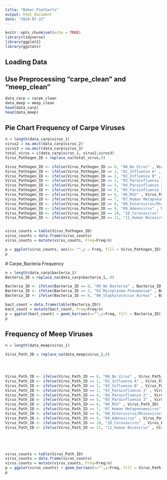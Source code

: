 ---
title: "Baker_PieCharts"
output: html_document
date: "2024-07-22"
---

```{r setup, include=FALSE}
knitr::opts_chunk$set(echo = TRUE)
library(tidyverse)
library(ggplot2)
library(ggstats)
```

## Loading Data
## Use Preprocessing "carpe_clean" and "meep_clean"
```{r}
data_carp = carpe_clean
data_meep = meep_clean
head(data_carp)
head(data_meep)
```
## Pie Chart Frequency of Carpe Viruses 
```{r}
n = length(data_carp$virus_1)
virus2 = na.omit(data_carp$virus_2)
virus3 = na.omit(data_carp$virus_3)
total_virus = c(data_carp$virus_1, virus2,virus3)
Virus_Pathogen_ID = replace_na(total_virus,0)

Virus_Pathogen_ID <- ifelse(Virus_Pathogen_ID == 0, "00_No Virus" , Virus_Pathogen_ID)
Virus_Pathogen_ID <- ifelse(Virus_Pathogen_ID == 1, "01_Influenza A" , Virus_Pathogen_ID)
Virus_Pathogen_ID <- ifelse(Virus_Pathogen_ID == 2, "02_Influenza B" , Virus_Pathogen_ID)
Virus_Pathogen_ID <- ifelse(Virus_Pathogen_ID == 3, "03_Parainfluenza 1" , Virus_Pathogen_ID)
Virus_Pathogen_ID <- ifelse(Virus_Pathogen_ID == 4, "04_Parainfluenza 2" , Virus_Pathogen_ID)
Virus_Pathogen_ID <- ifelse(Virus_Pathogen_ID == 5, "05_Parainfluenza 3" , Virus_Pathogen_ID)
Virus_Pathogen_ID <- ifelse(Virus_Pathogen_ID == 6, "06_RSV" , Virus_Pathogen_ID)
Virus_Pathogen_ID <- ifelse(Virus_Pathogen_ID == 7, "07_Human Metapneumovirus" , Virus_Pathogen_ID)
Virus_Pathogen_ID <- ifelse(Virus_Pathogen_ID == 8, "08_Enterovirus/Rhinovirus" , Virus_Pathogen_ID)
Virus_Pathogen_ID <- ifelse(Virus_Pathogen_ID == 9, "09_Adenovirus" , Virus_Pathogen_ID)
Virus_Pathogen_ID <- ifelse(Virus_Pathogen_ID == 10, "10_Coronavirus" , Virus_Pathogen_ID)
Virus_Pathogen_ID <- ifelse(Virus_Pathogen_ID == 11, "11_Human Bocavirus" , Virus_Pathogen_ID)


virus_counts = table(Virus_Pathogen_ID)
virus_counts = data.frame(virus_counts)
virus_counts = mutate(virus_counts, Freq=Freq/n)

p = ggplot(virus_counts, aes(x= "",y = Freq, fill = Virus_Pathogen_ID)) + geom_bar(stat = "identity", width = 1, color = "white") + coord_polar("y", start= 0) + theme_void() + scale_fill_viridis_d()
p
```
 # Carpe_Bacteria Frequency
```{r}
n = length(data_carp$bacteria_1)
Bacteria_ID = replace_na(data_carp$bacteria_1, 0)

Bacteria_ID <- ifelse(Bacteria_ID == 0, "00_No Bacteria" , Bacteria_ID)
Bacteria_ID <- ifelse(Bacteria_ID == 2, "02_Mycoplasma Pneumoniae" , Bacteria_ID)
Bacteria_ID <- ifelse(Bacteria_ID == 6, "06_Staphylococcus Aureus" , Bacteria_ID)

bact_count = data.frame(table(Bacteria_ID))
bact_count = mutate(bact_count, Freq=Freq/n)
p = ggplot(bact_count) + geom_bar(aes(x="",y=Freq, fill = Bacteria_ID),stat = "identity", width = 1, color = "white") + coord_polar("y", start = 0) + theme_void() + scale_fill_viridis_d()
p
```
## Frequency of Meep Viruses
```{r}
n = length(data_meep$virus_1)

Virus_Path_ID = replace_na(data_meep$virus_1,0)




Virus_Path_ID <- ifelse(Virus_Path_ID == 0, "00_No Virus" , Virus_Path_ID)
Virus_Path_ID <- ifelse(Virus_Path_ID == 1, "01_Influenza A" , Virus_Path_ID)
Virus_Path_ID <- ifelse(Virus_Path_ID == 2, "02_Influenza B" , Virus_Path_ID)
Virus_Path_ID <- ifelse(Virus_Path_ID == 3, "03_Parainfluenza 1" , Virus_Path_ID)
Virus_Path_ID <- ifelse(Virus_Path_ID == 4, "04_Parainfluenza 2" , Virus_Path_ID)
Virus_Path_ID <- ifelse(Virus_Path_ID == 5, "05_Parainfluenza 3" , Virus_Path_ID)
Virus_Path_ID <- ifelse(Virus_Path_ID == 6, "06_RSV" , Virus_Path_ID)
Virus_Path_ID <- ifelse(Virus_Path_ID == 7, "07_Human Metapneumovirus" , Virus_Path_ID)
Virus_Path_ID <- ifelse(Virus_Path_ID == 8, "08_Enterovirus/Rhinovirus" , Virus_Path_ID)
Virus_Path_ID <- ifelse(Virus_Path_ID == 9, "09_Adenovirus" , Virus_Path_ID)
Virus_Path_ID <- ifelse(Virus_Path_ID == 10, "10_Coronavirus" , Virus_Path_ID)
Virus_Path_ID <- ifelse(Virus_Path_ID == 11, "11_Human Bocavirus" , Virus_Path_ID)





virus_counts = table(Virus_Path_ID)
virus_counts = data.frame(virus_counts)
virus_counts = mutate(virus_counts, Freq=Freq/n)
p = ggplot(virus_counts) + geom_bar(aes(x="",y=Freq, fill = Virus_Path_ID),stat = "identity", width =1, color  ="white") + coord_polar("y", start = 0) + theme_void() + scale_fill_viridis_d()
p
```

